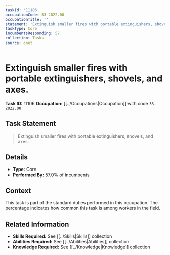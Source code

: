 ```yaml
---
taskId: '11106'
occupationCode: 33-2022.00
occupationTitle: ''
statement: 'Extinguish smaller fires with portable extinguishers, shovels, and axes.'
taskType: Core
incumbentsResponding: 57
collection: Tasks
source: onet
---
```

# Extinguish smaller fires with portable extinguishers, shovels, and axes.

**Task ID:** 11106
**Occupation:** [[../Occupations|Occupation]] with code `33-2022.00`

## Task Statement

> Extinguish smaller fires with portable extinguishers, shovels, and axes.

## Details

- **Type:** Core
- **Performed By:** 57.0% of incumbents

## Context

This task is part of the standard duties performed in this occupation. The percentage indicates how common this task is among workers in the field.

## Related Information

- **Skills Required:** See [[../Skills|Skills]] collection
- **Abilities Required:** See [[../Abilities|Abilities]] collection
- **Knowledge Required:** See [[../Knowledge|Knowledge]] collection
